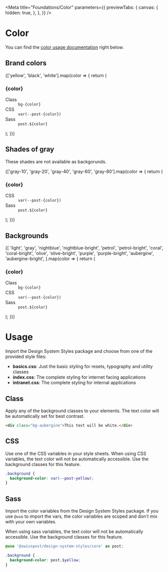 
<Meta
  title="Foundations/Color"
  parameters={{
    previewTabs: {
      canvas: {
        hidden: true,
      },
    },
  }}
/>

# Color

You can find the [color usage documentation](#usage) right below.

## Brand colors

<section className="color-square__section">
  {['yellow', 'black', 'white'].map(color => {
    return (
      <article key={color}>
        <div className={`color-square`}>
          <div className={`color-square__inner bg-${color}`}>
            <h3>{color}</h3>
          </div>
          <div class="color-square__content">
            <dl>
              <dt>Class</dt>
              <dd>
                <code>bg-{color}</code>
              </dd>
              <dt>CSS</dt>
              <dd>
                <code>var(--post-{color})</code>
              </dd>
              <dt>Sass</dt>
              <dd>
                <code>post.${color}</code>
              </dd>
            </dl>
          </div>
        </div>
      </article>
    );
  })}
</section>

## Shades of gray

These shades are not available as backgorunds.

<section className="color-square__section">
  {['gray-10', 'gray-20', 'gray-40', 'gray-60', 'gray-80'].map(color => {
    return (
      <article key={color}>
        <div className="color-square">
          <div
            className="color-square__inner"
            style={{ backgroundColor: `var(--post-${color}` }}
          ></div>
          <div class="color-square__content">
            <h3>{color}</h3>
            <dl>
              <dt>CSS</dt>
              <dd>
                <code>var(--post-{color})</code>
              </dd>
              <dt>Sass</dt>
              <dd>
                <code>post.${color}</code>
              </dd>
            </dl>
          </div>
        </div>
      </article>
    );
  })}
</section>

## Backgrounds

<section className="color-square__section">
  {[
    'light',
    'gray',
    'nightblue',
    'nightblue-bright',
    'petrol',
    'petrol-bright',
    'coral',
    'coral-bright',
    'olive',
    'olive-bright',
    'purple',
    'purple-bright',
    'aubergine',
    'aubergine-bright',
  ].map(color => {
    return (
      <article key={color}>
        <div className="color-square">
          <div className={`color-square__inner bg-${color}`}>
            <h3>{color}</h3>
          </div>
          <div class="color-square__content">
            <dl>
              <dt>Class</dt>
              <dd>
                <code>bg-{color}</code>
              </dd>
              <dt>CSS</dt>
              <dd>
                <code>var(--post-{color})</code>
              </dd>
              <dt>Sass</dt>
              <dd>
                <code>post.${color}</code>
              </dd>
            </dl>
          </div>
        </div>
      </article>
    );
  })}
</section>

# Usage

Import the Design System Styles package and choose from one of the provided style files:

- **basics.css**: Just the basic styling for resets, typography and utility classes
- **index.css**: The complete styling for internet facing applications
- **intranet.css**: The complete styling for internal applications

## Class

Apply any of the background classes to your elements. The text color will be automatically set for best contrast.

```html
<div class="bg-aubergine">This text will be white.</div>
```

## CSS

Use one of the CSS variables in your style sheets. When using CSS variables, the text color will not be automatically accessible. Use the background classes for this feature.

```css
.background {
  background-color: var(--post-yellow);
}
```

## Sass

Import the color variables from the Design System Styles package. If you use `@use` to import the vars, the color variables are scoped and don't mix with your own variables.

When using sass variables, the text color will not be automatically accessible. Use the background classes for this feature.

```scss
@use '@swisspost/design-system-styles/core' as post;

.background {
  background-color: post.$yellow;
}
```
